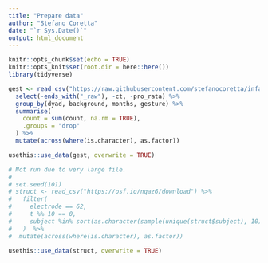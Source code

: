 ```yaml
---
title: "Prepare data"
author: "Stefano Coretta"
date: "`r Sys.Date()`"
output: html_document
---
```


```r
knitr::opts_chunk$set(echo = TRUE)
knitr::opts_knit$set(root.dir = here::here())
library(tidyverse)
```

```r
gest <- read_csv("https://raw.githubusercontent.com/stefanocoretta/infant-gestures/master/data/gestures.csv") %>%
  select(-ends_with("_raw"), -ct, -pro_rata) %>%
  group_by(dyad, background, months, gesture) %>%
  summarise(
    count = sum(count, na.rm = TRUE),
    .groups = "drop"
  ) %>%
  mutate(across(where(is.character), as.factor))

usethis::use_data(gest, overwrite = TRUE)
```

```r
# Not run due to very large file.
#
# set.seed(101)
# struct <- read_csv("https://osf.io/nqaz6/download") %>%
#   filter(
#     electrode == 62,
#     t %% 10 == 0,
#     subject %in% sort(as.character(sample(unique(struct$subject), 10)))
#   )  %>%
#  mutate(across(where(is.character), as.factor))

usethis::use_data(struct, overwrite = TRUE)
```

